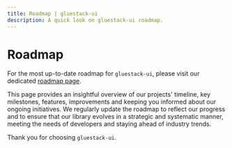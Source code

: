 ```yaml
---
title: Roadmap | gluestack-ui
description: A quick look on gluestack-ui roadmap.
---
```



<Meta title="ui/More/Roadmap" />

# Roadmap

For the most up-to-date roadmap for `gluestack-ui`, please visit our dedicated [roadmap page](https://geekyants.notion.site/92cb986a5cf54dfaa5b0367d39e55790?v=d771907d0e2043c6a1aad5feb88b61ac).

This page provides an insightful overview of our projects' timeline, key milestones, features, improvements and keeping you informed about our ongoing initiatives. We regularly update the roadmap to reflect our progress and to ensure that our library evolves in a strategic and systematic manner, meeting the needs of developers and staying ahead of industry trends.

Thank you for choosing `gluestack-ui`.
